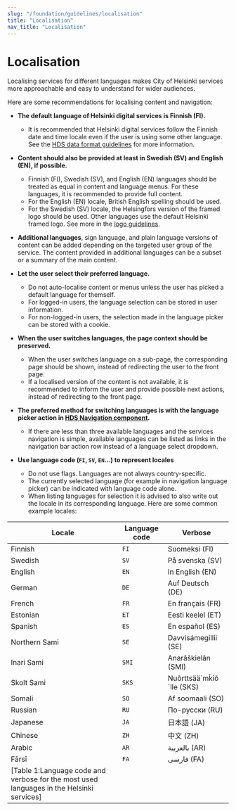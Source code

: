 ```yaml
---
slug: "/foundation/guidelines/localisation"
title: "Localisation"
nav_title: "Localisation"
---
```



# Localisation

<LeadParagraph>
  Localising services for different languages makes City of Helsinki services more approachable and easy to understand for wider audiences.
</LeadParagraph>

Here are some recommendations for localising content and navigation:

- **The default language of Helsinki digital services is Finnish (FI).**
  - It is recommended that Helsinki digital services follow the Finnish date and time locale even if the user is using some other language. See the [HDS data format guidelines](/guidelines/data-formats "HDS data format guidelines") for more information.
- **Content should also be provided at least in Swedish (SV) and English (EN), if possible.**
  - Finnish (FI), Swedish (SV), and English (EN) languages should be treated as equal in content and language menus. For these languages, it is recommended to provide full content.
  - For the English (EN) locale, British English spelling should be used.
  - For the Swedish (SV) locale, the Helsingfors version of the framed logo should be used. Other languages use the default Helsinki framed logo. See more in the [logo guidelines](/foundation/visual-assets/logo "HDS Visual assets logo guidelines").
- **Additional languages**, sign language, and plain language versions of content can be added depending on the targeted user group of the service. The content provided in additional languages can be a subset or a summary of the main content.

- **Let the user select their preferred language.**
  - Do not auto-localise content or menus unless the user has picked a default language for themself. 
  - For logged-in users, the language selection can be stored in user information.
  - For non-logged-in users, the selection made in the language picker can be stored with a cookie.
- **When the user switches languages, the page context should be preserved.**
  - When the user switches language on a sub-page, the corresponding page should be shown, instead of redirecting the user to the front page.
  - If a localised version of the content is not available, it is recommended to inform the user and provide possible next actions, instead of redirecting to the front page.
- **The preferred method for switching languages is with the language picker action in [HDS Navigation component](/components/navigation "HDS Navigation component documentation").**
  - If there are less than three available languages and the services navigation is simple, available languages can be listed as links in the navigation bar action row instead of a language select dropdown.
- **Use language code (`FI`, `SV`, `EN`...) to represent locales**
  - Do not use flags. Languages are not always country-specific.
  - The currently selected language (for example in navigation language picker) can be indicated with language code alone.
  - When listing languages for selection it is advised to also write out the locale in its corresponding language. Here are some common example locales:

| Locale        | Language code | Verbose                                             |
| ------------- | ------------- | --------------------------------------------------- |
| Finnish       | `FI`          | <span lang="fi">Suomeksi (FI)</span>                |
| Swedish       | `SV`          | <span lang="sv">På svenska (SV)</span>              |
| English       | `EN`          | <span lang="en">In English (EN)</span>              |
| German        | `DE`          | <span lang="de">Auf Deutsch (DE)</span>             |
| French        | `FR`          | <span lang="fr">En français (FR)</span>             |
| Estonian      | `ET`          | <span lang="et">Eesti keelel (ET)</span>            |
| Spanish       | `ES`          | <span lang="es">En español (ES)</span>              |
| Northern Sami | `SE`          | <span lang="se_no">Davvisámegillii (SE)</span>      |
| Inari Sami    | `SMI`         | <span lang="se_fi">Anarâškielân (SMI)</span>        |
| Skolt Sami    | `SKS`         | <span lang="se_se">Nuõrttsää´mǩiõ´lle (SKS)</span>  |
| Somali        | `SO`          | <span lang="so">Af soomaali (SO)</span>             |
| Russian       | `RU`          | <span lang="ru">По-русски (RU)</span>               |
| Japanese      | `JA`          | <span lang="ja">日本語 (JA)</span>                   |
| Chinese       | `ZH`          | <span lang="zh">中文</span> (ZH)                     |
| Arabic        | `AR`          | <span lang="ar" dir="rtl">بالعربية</span> (AR)      |
| Fārsī         | `FA`          | <span lang="fa" dir="rtl">فارسی</span> (FA)         |
[Table 1:Language code and verbose for the most used languages in the Helsinki services]|